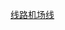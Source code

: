 {{鐵道路線
 | 模板名稱 = 北京地铁首都机场线
 | 名稱 = [[北京地铁首都机场线]]
 | 代表色 = {{北京地铁颜色|机}}
 | Logo = 
 | 背景顏色 = #FFFFFF
 | 铁道系统 = 北京地铁
 | 車站列表 = [[北新桥站|北新桥]] → [[东直门站|东直门]] → [[三元桥站|三元桥]] → [[3号航站楼站|3号航站楼]] → [[2号航站楼站|2号航站楼]] → [[三元桥站|三元桥]] → [[东直门站|东直门]] → [[北新桥站|北新桥]]
}}<noinclude>
[[Category:北京地鐵模板|线路机场线]]
</noinclude>